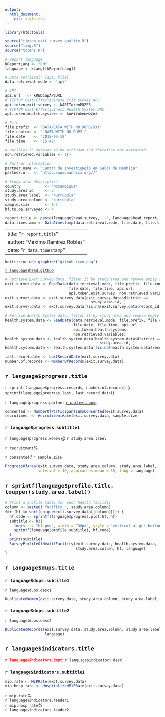 ```yaml
---
output: 
  html_document: 
    css: style.css
---
```

```r
library(htmltools)

source("tiptop_exit_survey_quality.R")
source("lang.R")
source("tokens.R")

# Report language
kReportLang <- "EN"
language <- kLang[[kReportLang]]

# Data retrieval: {api, file}
data.retrieval.mode <- "api"

# API
api.url   <- kREDCapAPIURL
# TIPTOP Cost-Effectiveness Exit Survey DRC
api.token.exit.survey <- kAPITokenMOZES
# TIPTOP Cost-Effectiveness Health System DRC
api.token.health.systems <- kAPITokenMOZHS 

# File
file.prefix  <- "DATA/DATA_WITH_NO_DUPS/XXX"
file.content <- "_DATA_WITH_NO_DUPS_"
file.date    <- "2018-06-19"
file.time    <- "15:42"

# Varibles in dataset to be excluded and therefore not extracted
non.retrieved.variables <- c()

# Partner information
partner.name <- "Centro de Investigação em Saúde de Manhiça"
partner.url  <- "http://www.manhica.org//"

# Study area description
country           <- "Mozambique"
study.area.id     <- 3
study.area.label  <- "Murrupula"
study.area.column <- "murrupula"
sample.size       <- 142
hf.to.be.surveyed <- 4

report.title <- paste(language$head.survey, '-', language$head.report, ':', country, '-', study.area.label)
data.timestamp <- DataTimestamp(data.retrieval.mode, file.date, file.time)
```
---
title: "`r report.title`"
author: "Máximo Ramírez Robles"
date: "`r data.timestamp`"
---

```r
knitr::include_graphics("github_icon.png")
```
[`r language$head.github`](https://github.com/maxramirez84/r_tiptop_exit_survey_data_quality_report)

```r
# Retrieve Exit Survey data, filter it by study area and remove empty records
exit.survey.data <- ReadData(data.retrieval.mode, file.prefix, file.content, 
                             file.date, file.time, api.url, 
                             api.token.exit.survey, non.retrieved.variables)
exit.survey.data <- exit.survey.data[exit.survey.data$district == 
                                       study.area.id, ]
exit.survey.data <- exit.survey.data[!is.na(exit.survey.data$record_id), ]

# Retrive Health System data, filter it by study area and remove empty records
health.system.data <- ReadData(data.retrieval.mode, file.prefix, file.content, 
                               file.date, file.time, api.url, 
                               api.token.health.systems, 
                               non.retrieved.variables)
health.system.data <- health.system.data[health.system.data$district == 
                                           study.area.id, ]
health.system.data <- health.system.data[!is.na(health.system.data$record_id), ]

last.record.date <- LastRecordDate(exit.survey.data)
number.of.records <- NumberOfRecords(exit.survey.data)
```

## `r language$progress.title`

`r sprintf(language$progress.records, number.of.records)` 
(`r sprintf(language$progress.last, last.record.date)`).

`r language$progress.partner` [`r partner.name`](`r partner.url`).

```r
consented <- NumberOfParticipantsWhoConsented(exit.survey.data)
recruitment <- RecruitmentRate(exit.survey.data, sample.size)
```

### `r language$progress.subtitle1`

<div class="col-left text-center">
  `r language$progress.women` @ `r study.area.label`

  <span class="big-number">`r recruitment`%</span>

  `r consented` / `r sample.size`
</div>

```r
ProgressOfArea(exit.survey.data, study.area.column, study.area.label, 
               interval = 10, approaches.mean = 30, lang = language)
```

## `r sprintf(language$profile.title, toupper(study.area.label))`

```r
# Print a profile table for each health facility
column <- paste0("facility_", study.area.column)
for (hf in sort(unique(exit.survey.data[[column]]))) {
  hf.code <- sprintf(language$progress.plot.hf, hf)
  subtitle <- h3(
    img(src = "hf.png", width = "30px", style = "vertical-align: bottom;"),
    sprintf(language$profile.subtitle1, hf.code)
  )
  print(subtitle)
  SurveyProfileOfHealthFacility(exit.survey.data, health.system.data, 
                                study.area.column, hf, language)
}
```

## `r language$dups.title`

### `r language$dups.subtitle1`
`r language$dups.desc1`

```r
DuplicatedWomen(exit.survey.data, study.area.column, study.area.label, language)
```

### `r language$dups.subtitle2`
`r language$dups.desc2`

```r
DuplicatedRecords(exit.survey.data, study.area.column, study.area.label, 
                  language)
```

## `r language$indicators.title`

<span style="color: red"><b>`r language$indicators.impt`:</b></span>
`r language$indicators.desc`

### `r language$indicators.subtitle1`

<div class="col-container">
```r
mip.rate <- MiPRate(exit.survey.data)
mip.hosp.rate <- HospitalizedMiPRate(exit.survey.data)
```

<div class="col-left text-center">
  <div class="col-container">
  <div class="col-left col-bottom text-right vertical-small-padding text-color-medium-value">
  <span class="medium-number">`r mip.rate`%</span><br/>
  `r language$indicators.header1`
  </div>
  <div class="col-right text-left vertical-small-padding text-color-big-value">
  <span class="big-number">`r mip.hosp.rate`%</span><br/>
  `r language$indicators.header2`
  </div>
  </div>
</div>
<br/>
------